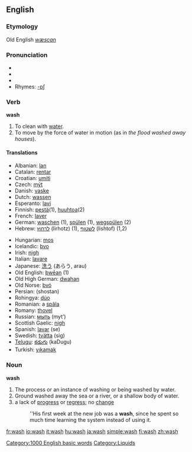 ==English==
[[Category:1000 English basic words]]

===Etymology===
Old English ''[[wæscan]]''
===Pronunciation===
*{{IPA|/wɑʃ/ (''US'') ''or'' /wɒʃ/ (''UK'')}}
*{{SAMPA|/wAS/ (''US'') ''or'' /wQS>/ (''UK'')}}
*{{audio|en-us-wash.ogg|Audio (US)}}
*Rhymes: [[Rhymes:English:-ɒʃ|-ɒʃ]]
===Verb===
'''wash'''

# To clean with [[water]].
# To move by the force of water in motion (as in ''the flood washed away houses'').

====Translations====
{{top}}
*Albanian: [[lan]]
*Catalan: [[rentar]]
*Croatian: [[umiti]]
*Czech: [[mýt]]
*Danish: [[vaske]]
*Dutch: [[wassen]]
*Esperanto: [[lavi]]
*Finnish: [[pestä]](1), [[huuhtoa]](2)
*French: [[laver]]
*German: [[waschen]] (1), [[spülen]] (1), [[wegspülen]] (2)
*Hebrew: [[לרחוץ]] (lirhotz) (1), [[לשטוף]] (lishtof) (1,2)
{{mid}}
*Hungarian: [[mos]]
*Icelandic: [[þvo]]
*Irish: [[nigh]]
*Italian: [[lavare]]
*Japanese: [[洗う]] (あらう, arau)
*Old English: [[þwēan]] (1)
*Old High German: [[dwahan]]
*Old Norse: [[þvó]]
*Persian: {{FAchar|[[شستن]]}} (shostan)
*Rohingya: [[dúo]]
*Romanian: a [[spăla]]
*Romany: [[thovel]]
*Russian: [[мыть]] (myt’)
*Scottish Gaelic: [[nigh#Irish|nigh]]
*Spanish: [[lavar]] (se)
*Swedish: [[tvätta]] (sig)
*[[Telugu]]: [[కడుగు]] (kaDugu)
*Turkish: [[yıkamak]]
{{bottom}}

===Noun===
'''wash'''
# The process or an instance of washing or being washed by water.
# Ground washed away the sea or a river, or a shallow body of water.
# a lack of [[progress]] or [[regress]]; no [[change]]
#:''His first week at the new job was a '''wash''', since he spent so much time learning the system  instead of using it. <!--is there a corresponding verb sense?-->

[[Category:Liquids]]

[[fr:wash]]
[[io:wash]]
[[it:wash]]
[[hu:wash]]
[[ja:wash]]
[[simple:wash]]
[[fi:wash]]
[[zh:wash]]